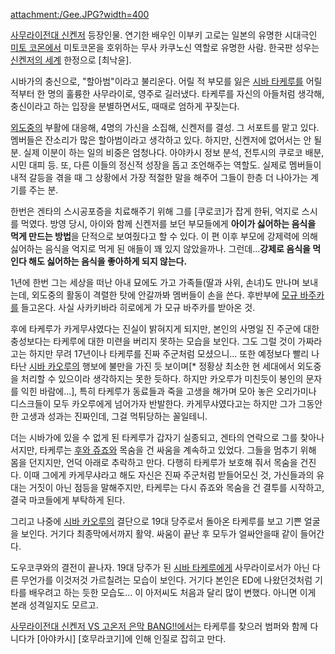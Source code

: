 attachment:/Gee.JPG?width=400

[[사무라이전대 신켄저]] 등장인물. 연기한 배우인 이부키 고로는 일본의 유명한 시대극인 [[미토 코몬]]에서 미토코몬을 호위하는 무사 카쿠노신 역할로 유명한 사람. 한국판 성우는 [[신켄저의 세계]] 한정으로 [최낙윤]. 

시바가의 충신으로, "할아범"이라고 불리운다. 어릴 적 부모를 잃은 [[시바 타케루]]를 어릴 적부터 한 명의 훌륭한 사무라이로, 영주로 길러냈다. 타케루를 자신의 아들처럼 생각해, 충신이라고 하는 입장을 분별하면서도, 때때로 엄하게 꾸짖는다. 

[[외도중]]의 부활에 대응해, 4명의 가신을 소집해, 신켄저를 결성. 그 서포트를 맡고 있다. 멤버들은 잔소리가 많은 할아범이라고 생각하고 있다. 하지만, 신켄저에 없어서는 안 될 분. 실제 이분이 하는 일의 비중은 엄청나다. 아야카시 정보 분석, 전투시의 쿠로코 배분, 시민 대피 등. 또, 다른 이들의 정신적 성장을 돕고 조언해주는 역할도. 실제로 멤버들이 내적 갈등을 겪을 때 그 상황에서 가장 적절한 말을 해주어 그들이 한층 더 나아가는 계기를 주는 분.

한번은 겐타의 스시공포증을 치료해주기 위해 그를 [쿠로코]가 잡게 한뒤, 억지로 스시를 먹였다. 방영 당시, 아이와 함께 신켄저를 보던 부모들에게 '''아이가 싫어하는 음식을 먹게 만드는 방법'''을 단적으로 보여줬다고 할 수 있다. 이 편 이후 부모에 강제력에 의해 싫어하는 음식을 억지로 먹게 된 애들이 꽤 있지 않았을까나. 그런데...'''강제로 음식을 먹인다 해도 싫어하는 음식을 좋아하게 되지 않는다.'''

1년에 한번 그는 세상을 떠난 아내 묘에도 가고 가족들(딸과 사위, 손녀)도 만나며 보내는데, 외도중의 활동이 격렬한 탓에 안갈까봐 멤버들이 손을 쓴다. 후반부에 [[모규 바주카]]를 들고온다. 사실 사카키바라 히로에게 가 모규 바주카를 받아온 것.

후에 타케루가 카게무샤였다는 진실이 밝혀지게 되지만, 본인의 사명일 진 주군에 대한 충성보다는 타케루에 대한 미련을 버리지 못하는 모습을 보인다. 그도 그럴 것이 가짜라고는 하지만 무려 17년이나 타케루를 진짜 주군처럼 모셨으니... 또한 예정보다 빨리 나타난 [[시바 카오루]]의 행보에 불만을 가진 듯 보이며[* 정황상 최소한 현 세대에서 외도중을 처리할 수 있으이라 생각하지는 못한 듯하다. 하지만 카오루가 미친듯이 봉인의 문자를 익힌 바람에...], 특히 타케루가 동료들과 죽을 고생을 해가며 모아 놓은 오리가미나 디스크들이 모두 카오루에게 넘어가자 반발한다. 카게무샤였다고는 하지만 그가 그동안 한 고생과 성과는 진짜인데, 그걸 먹튀당하는 꼴일테니.

더는 시바가에 있을 수 없게 된 타케루가 갑자기 실종되고, 겐타의 연락으로 그를 찾아나서지만, 타케루는 [[후와 쥬죠]]와 목숨을 건 싸움을 계속하고 있었다. 그들을 멈추기 위해 몸을 던지지만, 언덕 아래로 추락하고 만다. 다행히 타케루가 보호해 줘서 목숨을 건진다. 이때 그에게 카게무샤라고 해도 자신은 진짜 주군처럼 받들어모신 것, 가신들과의 유대는 거짓이 아닌 점등을 말해주지만, 타케루는 다시 쥬죠와 목숨을 건 결투를 시작하고, 결국 마코들에게 부탁하게 된다.

그리고 나중에 [[시바 카오루]]의 결단으로 19대 당주로서 돌아온 타케루를 보고 기쁜 얼굴을 보인다. 거기다 최종막에서까지 활약. 싸움이 끝난 후 모두가 얼싸안을때 같이 들어간다.

도우코쿠와의 결전이 끝나자. 19대 당주가 된 [[시바 타케루]]에게 사무라이로서가 아닌 다른 무언가를 이것저것 가르칠려는 모습이 보인다. 거기다 본인은 ED에 나왔던것처럼 기타를 배우려고 하는 듯한 모습도... 이 아저씨도 처음과 달리 많이 변했다. 아니면 이게 본래 성격일지도 모르고.

[[사무라이전대 신켄저 VS 고온저 은막 BANG!!]]에서는 타케루를 찾으러 범퍼와 함께 다니다가 [아야카시] [호무라코기]에 인해 인질로 잡히고 만다.
